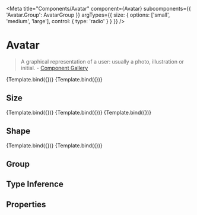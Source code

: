 

<Meta
  title="Components/Avatar"
  component={Avatar}
  subcomponents={{
    'Avatar.Group': AvatarGroup
  }}
  argTypes={{
    size: {
      options: ['small', 'medium', 'large'],
      control: { type: 'radio' }
    }
  }}
/>


# Avatar

> A graphical representation of a user: usually a photo, illustration or initial. - [Component Gallery](https://component.gallery/components/avatar/)

<Canvas>
  <Story
    name="Name"
    args={{
      name: 'Junhyeok'
    }}>
    {Template.bind({})}
  </Story>
  <Story
    name="Image"
    args={{
      name: 'Junhyeok',
      src: 'https://pbs.twimg.com/profile_images/803832195970433027/aaoG6PJI_400x400.jpg'
    }}>
    {Template.bind({})}
  </Story>
</Canvas>

## Size

<Canvas>
  <Story
    name="Small"
    args={{
      name: 'Junhyeok',
      src: 'https://pbs.twimg.com/profile_images/803832195970433027/aaoG6PJI_400x400.jpg',
      size: 'small'
    }}>
    {Template.bind({})}
  </Story>
  <Story
    name="Medium"
    args={{
      name: 'Junhyeok',
      src: 'https://pbs.twimg.com/profile_images/803832195970433027/aaoG6PJI_400x400.jpg',
      size: 'medium'
    }}>
    {Template.bind({})}
  </Story>
  <Story
    name="Large"
    args={{
      name: 'Junhyeok',
      src: 'https://pbs.twimg.com/profile_images/803832195970433027/aaoG6PJI_400x400.jpg',
      size: 'large'
    }}>
    {Template.bind({})}
  </Story>
</Canvas>

## Shape

<Canvas>
  <Story
    name="Shape Circle"
    args={{
      name: 'Junhyeok',
      src: 'https://pbs.twimg.com/profile_images/803832195970433027/aaoG6PJI_400x400.jpg',
      shape: 'circle'
    }}>
    {Template.bind({})}
  </Story>
  <Story
    name="Shape Square"
    args={{
      name: 'Junhyeok',
      src: 'https://pbs.twimg.com/profile_images/803832195970433027/aaoG6PJI_400x400.jpg',
      shape: 'square'
    }}>
    {Template.bind({})}
  </Story>
</Canvas>

## Group

<Canvas>
  <Story name="Group">
    <Avatar.Group>
      <Avatar name="junhyeok" src="https://pbs.twimg.com/profile_images/803832195970433027/aaoG6PJI_400x400.jpg" />
      <Avatar name="junhyeok" src="https://pbs.twimg.com/profile_images/803832195970433027/aaoG6PJI_400x400.jpg" />
    </Avatar.Group>
  </Story>
</Canvas>

## Type Inference

<Canvas>
  <Story name="Type Inference">
    <Group>
      <Avatar name="junhyeok" src="https://pbs.twimg.com/profile_images/803832195970433027/aaoG6PJI_400x400.jpg" />
      <Avatar name="junhyeok" src="https://pbs.twimg.com/profile_images/803832195970433027/aaoG6PJI_400x400.jpg" />
    </Group>
  </Story>
</Canvas>

## Properties

<ArgsTable />